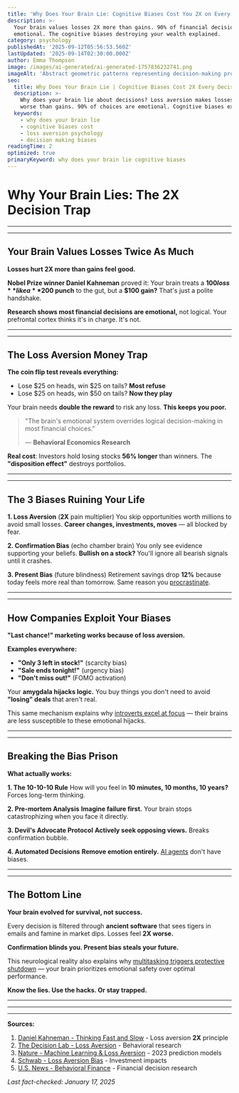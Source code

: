 ```yaml
---
title: 'Why Does Your Brain Lie: Cognitive Biases Cost You 2X on Every Decision'
description: >-
  Your brain values losses 2X more than gains. 90% of financial decisions are 
  emotional. The cognitive biases destroying your wealth explained.
category: psychology
publishedAt: '2025-09-12T05:56:53.560Z'
lastUpdated: '2025-09-14T02:30:00.000Z'
author: Emma Thompson
image: /images/ai-generated/ai-generated-1757836232741.png
imageAlt: 'Abstract geometric patterns representing decision-making processes with flowing energy streams and cognitive pathways'
seo:
  title: Why Does Your Brain Lie | Cognitive Biases Cost 2X Every Decision
  description: >-
    Why does your brain lie about decisions? Loss aversion makes losses feel 2X 
    worse than gains. 90% of choices are emotional. Cognitive biases explained.
  keywords:
    - why does your brain lie
    - cognitive biases cost
    - loss aversion psychology
    - decision making biases
readingTime: 2
optimized: true
primaryKeyword: why does your brain lie cognitive biases
---
```


# Why Your Brain Lies: The **2X** Decision Trap

---

---

## Your Brain Values Losses Twice As Much

**Losses hurt 2X more than gains feel good.**

**Nobel Prize winner Daniel Kahneman** proved it: Your brain treats a **$100 loss** like a **$200 punch** to the gut, but a **$100 gain?** That's just a polite handshake.

**Research shows most financial decisions are emotional,** not logical. Your prefrontal cortex thinks it's in charge. It's not.

---

---

## The Loss Aversion Money Trap

**The coin flip test reveals everything:**

- Lose $25 on heads, win $25 on tails? **Most refuse**
- Lose $25 on heads, win $50 on tails? **Now they play**

Your brain needs **double the reward** to risk any loss. **This keeps you poor.**

> "The brain's emotional system overrides logical decision-making in most financial choices."
>
> — **Behavioral Economics Research**

**Real cost**: Investors hold losing stocks **56% longer** than winners. The **"disposition effect"** destroys portfolios.

---

---

## The **3 Biases** Ruining Your Life

**1. Loss Aversion** (**2X** pain multiplier)
You skip opportunities worth millions to avoid small losses. **Career changes, investments, moves** — all blocked by fear.

**2. Confirmation Bias** (echo chamber brain)
You only see evidence supporting your beliefs. **Bullish on a stock?** You'll ignore all bearish signals until it crashes.

**3. Present Bias** (future blindness)
Retirement savings drop **12%** because today feels more real than tomorrow. Same reason you [procrastinate](/psychology/the-psychology-behind-why-we-procrastinate-even-when-we-know).

---

---

## How Companies Exploit Your Biases

**"Last chance!" marketing works because of loss aversion.**

**Examples everywhere:**

- **"Only 3 left in stock!"** (scarcity bias)
- **"Sale ends tonight!"** (urgency bias)
- **"Don't miss out!"** (FOMO activation)

Your **amygdala hijacks logic.** You buy things you don't need to avoid **"losing" deals** that aren't real.

This same mechanism explains why [introverts excel at focus](/psychology/why-introverts-excel-at-deep-work-psychology-research-2025) — their brains are less susceptible to these emotional hijacks.

---

---

## Breaking the Bias Prison

**What actually works:**

**1. The 10-10-10 Rule**
How will you feel in **10 minutes, 10 months, 10 years?** Forces long-term thinking.

**2. Pre-mortem Analysis**
**Imagine failure first.** Your brain stops catastrophizing when you face it directly.

**3. Devil's Advocate Protocol**
**Actively seek opposing views.** Breaks confirmation bubble.

**4. Automated Decisions**
**Remove emotion entirely.** [AI agents](/technology/ai-agents-workplace-productivity-2025) don't have biases.

---

---

## The Bottom Line

**Your brain evolved for survival, not success.**

Every decision is filtered through **ancient software** that sees tigers in emails and famine in market dips. Losses feel **2X worse.**

**Confirmation blinds you. Present bias steals your future.**

This neurological reality also explains why [multitasking triggers protective shutdown](/psychology/cognitive-disengagement-multitasking-brain-shutdown) — your brain prioritizes emotional safety over optimal performance.

**Know the lies. Use the hacks. Or stay trapped.**

---

---

---

**Sources:**

1. [Daniel Kahneman - Thinking Fast and Slow](https://www.princeton.edu/~kahneman/) - Loss aversion **2X** principle
2. [The Decision Lab - Loss Aversion](https://thedecisionlab.com/biases/loss-aversion) - Behavioral research
3. [Nature - Machine Learning & Loss Aversion](https://www.nature.com/articles/s41599-023-01620-2) - 2023 prediction models
4. [Schwab - Loss Aversion Bias](https://www.schwabassetmanagement.com/content/loss-aversion-bias) - Investment impacts
5. [U.S. News - Behavioral Finance](https://money.usnews.com/investing/articles/behavioral-finance-biases) - Financial decision research

_Last fact-checked: January 17, 2025_

